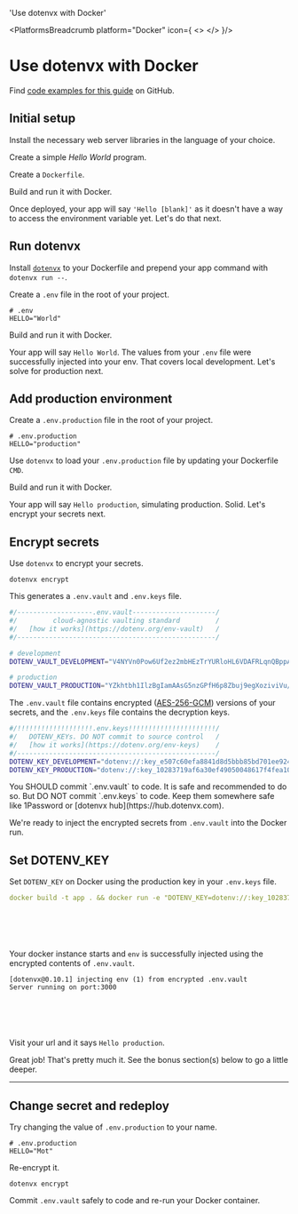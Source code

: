 

  'Use dotenvx with Docker'

<PlatformsBreadcrumb platform="Docker" icon={
  <>
    <DockerIcon className="h-9 w-9 text-[#2496ED]"/>
  </>
}/>
# Use dotenvx with Docker
<GuideHeading lead={description} />

<Note>
  Find <a href="https://github.com/dotenvx/examples/tree/master/platforms/docker">code examples for this guide</a> on GitHub.
</Note>

<div className="not-prose grid grid-flow-col auto-cols-max gap-x-6 gap-y-10">
  <NodeIcon className="h-9 w-9 text-[#339933]"/>
  <PythonIcon className="h-9 w-9 text-[#3776AB]"/>
  <PhpIcon className="h-10 w-10 text-[#777BB4]"/>
  <RubyIcon className="h-9 w-9 text-[#CC342D]"/>
  <GoIcon className="h-10 w-10 text-[#00ADD8]"/>
  <RustIcon className="h-10 w-10 text-[#000000] dark:invert"/>
</div>

## Initial setup

Install the necessary web server libraries in the language of your choice.

<InstallLibrariesCodeGroup/>

Create a simple *Hello World* program.

<HelloWorldCodeGroup/>

Create a `Dockerfile`.

<DockerfileCodeGroup/>

Build and run it with Docker.

<DockerRunCodeGroup/>

<ScreenshotBrowser url="/assets/img/docs/hello-blank.png" www="yourapp.herokuapp.com" />

Once deployed, your app will say `'Hello [blank]'` as it doesn't have a way to access the environment variable yet. Let's do that next.

## Run dotenvx

Install [`dotenvx`](https://github.com/dotenvx/dotenvx) to your Dockerfile and prepend your app command with `dotenvx run --`.

<DockerfileDotenvxCodeGroup/>

Create a `.env` file in the root of your project.

```shell {{ title: '.env' }}
# .env
HELLO="World"
```

Build and run it with Docker.

<DockerRunCodeGroup/>

<ScreenshotBrowser url="/assets/img/docs/hello-world.png" www="localhost:$PORT" />

Your app will say `Hello World`. The values from your `.env` file were successfully injected into your env. That covers local development. Let's solve for production next.

## Add production environment

Create a `.env.production` file in the root of your project.

```shell {{ title: '.env.production' }}
# .env.production
HELLO="production"
```

Use `dotenvx` to load your `.env.production` file by updating your Dockerfile `CMD`.

<DockerDotenvxRunProductionLocalCodeGroup/>

Build and run it with Docker.

<DockerRunCodeGroup/>

<ScreenshotBrowser url="/assets/img/docs/hello-production.png" www="localhost:$PORT" />

Your app will say `Hello production`, simulating production. Solid. Let's encrypt your secrets next.

## Encrypt secrets

Use `dotenvx` to encrypt your secrets.

```shell
dotenvx encrypt
```

This generates a `.env.vault` and `.env.keys` file.

```bash {{ title: ".env.vault" }}
#/-------------------.env.vault---------------------/
#/         cloud-agnostic vaulting standard         /
#/   [how it works](https://dotenv.org/env-vault)   /
#/--------------------------------------------------/

# development
DOTENV_VAULT_DEVELOPMENT="V4NYVn0Pow6Uf2ez2mbHEzTrYURloHL6VDAFRLqnQBppA/OmHI5x5AXoxCMVor7wOg=="

# production
DOTENV_VAULT_PRODUCTION="YZkhtbh1IlzBgIamAAsG5nzGPfH6p8Zbuj9egXoziviVu/eYIyNjJWtIYyhiW/vHhFbqbsvo5+P9b27OC6ZC7qU="
```

The `.env.vault` file contains encrypted ([AES-256-GCM](https://www.reddit.com/r/cryptography/comments/13kl9ds/how_much_longer_do_you_think_aes_will_last/)) versions of your secrets, and the `.env.keys` file contains the decryption keys.

```bash {{ title: ".env.keys" }}
#/!!!!!!!!!!!!!!!!!!!.env.keys!!!!!!!!!!!!!!!!!!!!!!/
#/   DOTENV_KEYs. DO NOT commit to source control   /
#/   [how it works](https://dotenv.org/env-keys)    /
#/--------------------------------------------------/
DOTENV_KEY_DEVELOPMENT="dotenv://:key_e507c60efa8841d8d5bbb85bd701ee92406cf3b06506d1d80f1553c2a72791e4@dotenvx.com/vault/.env.vault?environment=development"
DOTENV_KEY_PRODUCTION="dotenv://:key_10283719af6a30ef49050048617f4fea10c23a38021fbebeb9fd858caa01852e@dotenvx.com/vault/.env.vault?environment=production"
```

<Note>
  You SHOULD commit `.env.vault` to code. It is safe and recommended to do so. But DO NOT commit `.env.keys` to code. Keep them somewhere safe like 1Password or [dotenvx hub](https://hub.dotenvx.com).
</Note>

We're ready to inject the encrypted secrets from `.env.vault` into the Docker run.

## Set DOTENV_KEY

Set `DOTENV_KEY` on Docker using the production key in your `.env.keys` file.

<CodeGroup>

```yaml {{ title: 'Node' }}
docker build -t app . && docker run -e "DOTENV_KEY=dotenv://:key_10283719af6a30ef49050048617f4fea10c23a38021fbebeb9fd858caa01852e@dotenvx.com/vault/.env.vault?environment=production" -it --init --rm -p 3000:3000 app
```

```yaml {{ title: 'Python' }}
```

```yaml {{ title: 'PHP' }}
```

```yaml {{ title: 'Ruby' }}
```

```yaml {{ title: 'Go' }}
```

```yaml {{ title: 'Rust' }}
```

</CodeGroup>

Your docker instance starts and `env` is successfully injected using the encrypted contents of `.env.vault`.

<CodeGroup>

```shell {{ title: 'Node' }}
[dotenvx@0.10.1] injecting env (1) from encrypted .env.vault
Server running on port:3000
```

```shell {{ title: 'Python' }}
```

```shell {{ title: 'PHP' }}
```

```shell {{ title: 'Ruby' }}
```

```shell {{ title: 'Go' }}
```

```shell {{ title: 'Rust' }}
```

</CodeGroup>

Visit your url and it says `Hello production`.

<ScreenshotBrowser url="/assets/img/docs/hello-production.png" www="yourapp.herokuapp.com" />

<WellDone/>

Great job! That's pretty much it. See the bonus section(s) below to go a little deeper.

---

## Change secret and redeploy

Try changing the value of `.env.production` to your name.

```shell {{ title: '.env.production' }}
# .env.production
HELLO="Mot"
```

Re-encrypt it.

```shell
dotenvx encrypt
```

Commit `.env.vault` safely to code and re-run your Docker container.

<ScreenshotBrowser url="/assets/img/docs/hello-mot.png" />
